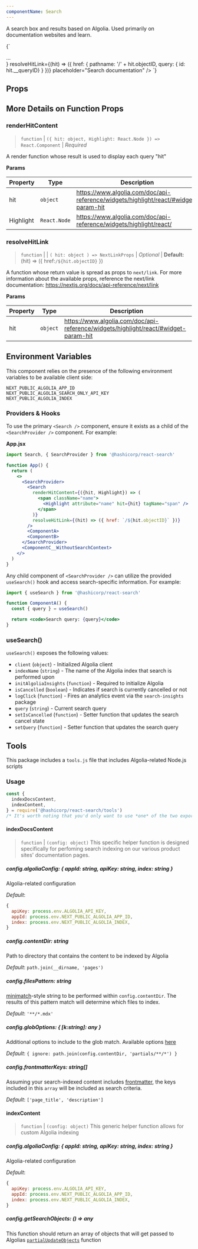 ```yaml
---
componentName: Search
---
```


A search box and results based on Algolia. Used primarily on documentation websites and learn.

<LiveComponent>{`<SearchProvider>
  <Search
    renderHitContent={({ hit, Highlight }) => <div>...</div>}
    resolveHitLink={(hit) => ({ href: { pathname: '/' + hit.objectID, query: { id: hit.__queryID} } })}
    placeholder="Search documentation"
  />
</SearchProvider>`}</LiveComponent>

## Props
<PropsTable props={componentProps} />
<UsageDetails packageName="@hashicorp/react-search" />

## More Details on Function Props

### renderHitContent

> `function` | `({ hit: object, Highlight: React.Node }) => React.Component` | _Required_

A render function whose result is used to display each query "hit"

**Params**

| Property  | Type         | Description                                                                         |
| --------- | ------------ | ----------------------------------------------------------------------------------- |
| hit       | `object`     | https://www.algolia.com/doc/api-reference/widgets/highlight/react/#widget-param-hit |
| Highlight | `React.Node` | https://www.algolia.com/doc/api-reference/widgets/highlight/react/                  |

### resolveHitLink

> `function` | | `( hit: object ) => NextLinkProps` | _Optional_ | **Default:** (hit) => ({ href:`/${hit.objectID}` })

A function whose return value is spread as props to `next/link`.
For more information about the available props, reference the next/link documentation: https://nextjs.org/docs/api-reference/next/link

**Params**

| Property | Type     | Description                                                                         |
| -------- | -------- | ----------------------------------------------------------------------------------- |
| hit      | `object` | https://www.algolia.com/doc/api-reference/widgets/highlight/react/#widget-param-hit |

## Environment Variables

This component relies on the presence of the following environment variables to be available client side:

```text
NEXT_PUBLIC_ALGOLIA_APP_ID
NEXT_PUBLIC_ALGOLIA_SEARCH_ONLY_API_KEY
NEXT_PUBLIC_ALGOLIA_INDEX
```

### Providers & Hooks

To use the primary `<Search />` component, ensure it exists as a child of the `<SearchProvider />` component. For example:

**App.jsx**

```jsx
import Search, { SearchProvider } from '@hashicorp/react-search'

function App() {
  return (
    <>
      <SearchProvider>
        <Search
          renderHitContent={({hit, Highlight}) => (
            <span className="name">
              <Highlight attribute="name" hit={hit} tagName="span" />
            </span>
          )}
          resolveHitLink={(hit) => ({ href: `/${hit.objectID}` })}
        />
        <ComponentA>
        <ComponentB>
      </SearchProvider>
      <ComponentC__WithoutSearchContext>
    </>
  )
}
```

Any child component of `<SearchProvider />` can utilize the provided `useSearch()` hook and access search-specific information. For example:

```jsx
import { useSearch } from '@hashicorp/react-search'

function ComponentA() {
  const { query } = useSearch()

  return <code>Search query: {query}</code>
}
```

### useSearch()

`useSearch()` exposes the following values:

- `client` (`object`) - Initialized Algolia client
- `indexName` (`string`) - The name of the Algolia index that search is performed upon
- `initAlgoliaInsights` (`function`) - Required to initialize Algolia
- `isCancelled` (`boolean`) - Indicates if search is currently cancelled or not
- `logClick` (`function`) - Fires an analytics event via the `search-insights` package
- `query` (`string`) - Current search query
- `setIsCancelled` (`function`) - Setter function that updates the search cancel state
- `setQuery` (`function`) - Setter function that updates the search query

## Tools

This package includes a `tools.js` file that includes Algolia-related Node.js scripts

### Usage

```js
const {
  indexDocsContent,
  indexContent,
} = require('@hashicorp/react-search/tools')
/* It's worth noting that you'd only want to use *one* of the two exported functions */
```

#### indexDocsContent

> `function` | `(config: object)`
> This specific helper function is designed specifically for perfoming search indexing on our various product sites' documentation pages.

##### config.algoliaConfig: { appId: string, apiKey: string, index: string }

Algolia-related configuration

_Default_:

```js
{
  apiKey: process.env.ALGOLIA_API_KEY,
  appId: process.env.NEXT_PUBLIC_ALGOLIA_APP_ID,
  index: process.env.NEXT_PUBLIC_ALGOLIA_INDEX,
}
```

##### config.contentDir: string

Path to directory that contains the content to be indexed by Algolia

_Default_: `path.join(__dirname, 'pages')`

##### config.filesPattern: string

[minimatch](https://github.com/isaacs/minimatch)-style string to be performed within `config.contentDir`. The results of this pattern match will determine which files to index.

_Default_: `'**/*.mdx'`

##### config.globOptions: { [k:string]: any }

Additional options to include to the glob match. Available options [here](https://github.com/isaacs/node-glob#options)

_Default_: `{ ignore: path.join(config.contentDir, 'partials/**/*') }`

##### config.frontmatterKeys: string[]

Assuming your search-indexed content includes [frontmatter](https://jekyllrb.com/docs/front-matter/), the keys included in this `array` will be included as search criteria.

_Default_: `['page_title', 'description']`

#### indexContent

> `function` | `(config: object)`
> This generic helper function allows for custom Algolia indexing

##### config.algoliaConfig: { appId: string, apiKey: string, index: string }

Algolia-related configuration

_Default_:

```js
{
  apiKey: process.env.ALGOLIA_API_KEY,
  appId: process.env.NEXT_PUBLIC_ALGOLIA_APP_ID,
  index: process.env.NEXT_PUBLIC_ALGOLIA_INDEX,
}
```

##### config.getSearchObjects: () => any

This function should return an array of objects that will get passed to Algolias [`partialUpdateObjects`](https://www.algolia.com/doc/api-reference/api-methods/partial-update-objects/) function

